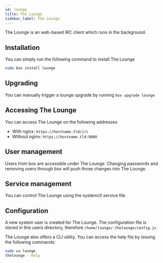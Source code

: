 ```yaml
---
id: lounge
title: The Lounge
sidebar_label: The Lounge
---
```


The Lounge is an web-based IRC client which runs in the background.

## Installation
You can simply run the following command to install The Lounge
```bash
sudo box install lounge
```

## Upgrading
You can manually trigger a lounge upgrade by running `box upgrade lounge`

## Accessing The Lounge

You can access The Lounge on the following addresses

- With nginx: `https://hostname.tld/irc`
- Without nginx: `https://hostname.tld:9000`

## User management
Users from box are accessible under The Lounge. Changing passwords and removing users through box will push those changes into The Lounge.

## Service management
You can control The Lounge using the systemctl service file.


<SystemdTabs service="lounge"/>

## Configuration
A new system user is created for The Lounge. The configuration file is stored in this users directory, therefore `/home/lounge/.thelounge/config.js`

The Lounge also offers a CLI utility. You can access the help file by issuing the following commands:

```bash
sudo su lounge
thelounge --help
```
